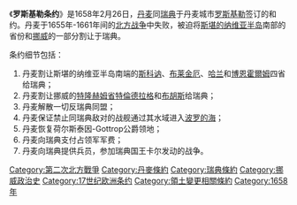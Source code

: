 {{瑞典历史}}
《'''罗斯基勒条约'''》是1658年2月26日，[[丹麦|丹麦]]同[[瑞典|瑞典]]于丹麦城市[[罗斯基勒|罗斯基勒]]签订的和约。丹麦于1655年-1661年间的[[第二次北方戰爭|北方战争]]中失败，被迫将[[斯堪的纳维亚半岛|斯堪的纳维亚半岛]]南部的省份和[[挪威|挪威]]的一部分割让于瑞典。

条约细节包括：
# 丹麦割让斯堪的纳维亚半岛南端的[[斯科讷|斯科讷]]、[[布莱金厄|布莱金厄]]、[[哈兰|哈兰]]和[[博恩霍爾姆島|博恩霍爾姆]]四省给瑞典；
# 丹麦割让挪威的[[特隆赫姆省|特隆赫姆省]][[特倫德拉格|特倫德拉格]]和[[布胡斯|布胡斯]]给瑞典；
# 丹麦解散一切反瑞典同盟；
# 丹麦保证禁止同瑞典敌对的战舰通过其水域进入[[波罗的海|波罗的海]]；
# 丹麦恢复荷尔斯泰因-Gottrop公爵领地；
# 丹麦向瑞典支付占领军军费；
# 丹麦向瑞典提供兵员，参加瑞典国王卡尔发动的战争。

{{wikisource}}
{{第二次北方戰爭條約}}
[[Category:第二次北方戰爭|Category:第二次北方戰爭]]
[[Category:丹麥條約|Category:丹麥條約]]
[[Category:瑞典條約|Category:瑞典條約]]
[[Category:挪威政治史|Category:挪威政治史]]
[[Category:17世纪欧洲条约|Category:17世纪欧洲条约]]
[[Category:領土變更相關條約|Category:領土變更相關條約]]
[[Category:1658年|Category:1658年]]
